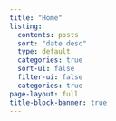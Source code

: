 ```yaml
---
title: "Home"
listing:
  contents: posts
  sort: "date desc"
  type: default
  categories: true
  sort-ui: false
  filter-ui: false
  categories: true
page-layout: full
title-block-banner: true
---
```

